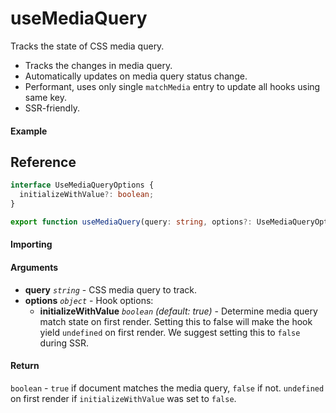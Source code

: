 
<Meta title="Sensor/useMediaQuery" component={Example} />

# useMediaQuery

Tracks the state of CSS media query.

- Tracks the changes in media query.
- Automatically updates on media query status change.
- Performant, uses only single `matchMedia` entry to update all hooks using same key.
- SSR-friendly.

#### Example

<Canvas>
  <Story story={Example} inline />
</Canvas>

## Reference

```ts
interface UseMediaQueryOptions {
  initializeWithValue?: boolean;
}

export function useMediaQuery(query: string, options?: UseMediaQueryOptions): boolean | undefined;
```

#### Importing

<ImportPath />

#### Arguments

- **query** _`string`_ - CSS media query to track.
- **options** _`object`_ - Hook options:
    - **initializeWithValue** _`boolean`_ _(default: true)_ - Determine media query match state on first
    render. Setting this to false will make the hook yield `undefined` on first render. We suggest
    setting this to `false` during SSR.

#### Return

`boolean` - `true` if document matches the media query, `false` if not. `undefined` on first render
if `initializeWithValue` was set to `false`.
